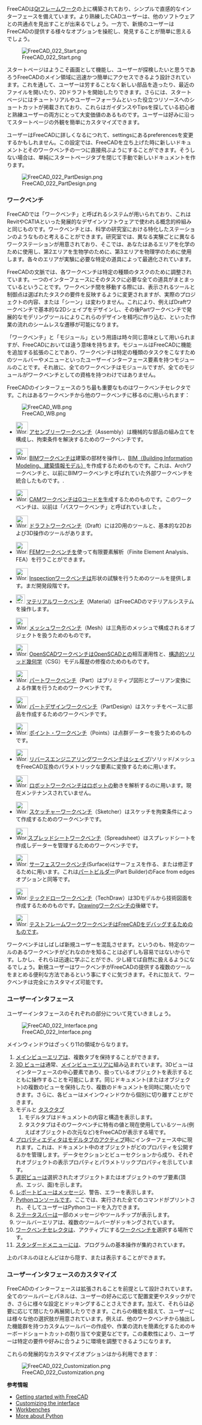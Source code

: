 <languages/>

{{Docnav/ja
|[[Manual:Installing/ja|マニュアル・インストール]]
|[[Manual:Navigating_in_the_3D_view/ja|マニュアル・3D ビューの操作]]
|[[Manual:Introduction/ja|マニュアル・はじめに]]
|IconC=Crystal_Clear_manual.png
}}

{{Manual:TOC}}

FreeCADは[https://en.wikipedia.org/wiki/Qt_(software) Qtフレームワーク]の上に構築されており、シンプルで直感的なインターフェースを備えています。より熟練したCADユーザーは、他のソフトウェアとの共通点を見出すことが出来るでしょう。一方で、新規のユーザーはFreeCADの提供する様々なオプションを操舵し、発見することが簡単に思えるでしょう。

[[Image:FreeCAD_022_Start.png]]

スタートページはようこそ画面として機能し、ユーザーが探検したいと思うであろうFreeCADのメイン領域に迅速かつ簡単にアクセスできるよう設計されています。これを通して、ユーザーは労することなく新しい部品を造ったり、最近のファイルを開いたり、2Dドラフトを開始したりできます。さらには、スタートページにはチュートリアルやユーザーフォーラムといった役立つリソースへのショートカットが掲載されており、これらはガイダンスやTipsを探している初心者と熟練ユーザーの両方にとって大変価値のあるものです。ユーザーは好みに沿ってスタートページの外観を簡単にカスタマイズできます。

ユーザーはFreeCADに詳しくなるにつれて、settingsにあるpreferencesを変更するかもしれません。この設定では、FreeCADを立ち上げた時に新しいドキュメントとそのワークベンチの一つに直接飛ぶようにすることができます。そうしない場合は、単純にスタートページタブを閉じて手動で新しいドキュメントを作ります。

[[Image:FreeCAD_022_PartDesign.png]]

<span id="Workbenches"></span>
=== ワークベンチ ===

FreeCADでは「ワークベンチ」と呼ばれるシステムが用いられており、これはRevitやCATIAといった発展的なデザインソフトウェアで使われる概念的枠組みと同じものです。ワークベンチとは、科学の研究室における特化したステーションのようなものと考えることができます。研究室では、異なる実験ごとに異なるワークステーションが用意されており、そこでは、あなたはあるエリアを化学のために使用し、第2エリアを生物学のために、第3エリアを物理学のために使用します。各々のエリアが実験に必要な特定の道具によって最適化されています。

FreeCADの文脈では、各ワークベンチは特定の種類のタスクのために調整されています。一つのインターフェースにそのタスクに必要な全ての道具がまとまっているということです。ワークベンチ間を移動する際には、表示されるツールと制御点は選ばれたタスクの要件を反映するように変更されますが、実際のプロジェクトの内容、または「シーン」は変わりません。これにより、例えばDraftワークベンチで基本的な2Dシェイプをデザインし、その後Partワークベンチで発展的なモデリングツールによりこれらのデザインを精巧に作り込む、といった作業の流れのシームレスな遷移が可能になります。

「ワークベンチ」と「モジュール」という用語は時々同じ意味として用いられますが、FreeCADにおいては違う意味を持ちます。モジュールはFreeCADに機能を追加する拡張のことであり、ワークベンチは特定の種類のタスクをこなすためのツールバーやメニューといったユーザーインターフェース要素を持つモジュールのことです。それ故に、全てのワークベンチはモジュールですが、全てのモジュールがワークベンチとしての資格を持つわけではありません。

FreeCADのインターフェースのうち最も重要なものはワークベンチセレクタです。これはあるワークベンチから他のワークベンチに移るのに用いられます：

[[Image:FreeCAD_WB.png]]

<!--Please keep this list consistent with Workbenches, Online_Help_Toc and User_hub-->
* [[Image:Workbench_Assembly.svg|32px]] [[Assembly_Workbench/ja|アセンブリーワークベンチ]]（Assembly）は機械的な部品の組み立てを構成し、拘束条件を解決するためのワークベンチです。 {{Version|1.0}}

* [[Image:Workbench_BIM.svg|32px]] [[BIM_Workbench/ja|BIMワークベンチ]]は建築の部材を操作し、[https://ja.wikipedia.org/wiki/BIM BIM（Building Information Modeling、建築情報モデル）]を作成するためのものです。これは、Archワークベンチと、以前にBIMワークベンチと呼ばれていた外部ワークベンチを統合したものです。{{VersionMinus|0.21}}.

* [[Image:Workbench_CAM.svg|32px]] [[CAM_Workbench/ja|CAMワークベンチ]]はGコードを生成するためのものです。このワークベンチは、以前は「パスワークベンチ」と呼ばれていました {{VersionMinus|0.21}}。

* [[Image:Workbench_Draft.svg|32px]] [[Draft_Workbench|ドラフトワークベンチ]]（Draft）には2D用のツールと、基本的な2Dおよび3D操作のツールがあります。

* [[Image:Workbench_FEM.svg|32px]] [[FEM_Workbench/ja|FEMワークベンチ]]を使って有限要素解析（Finite Element Analysis、FEA）を行うことができます。

* [[Image:Workbench_Inspection.svg|32px]] [[Inspection_Workbench/ja|Inspectionワークベンチ]]は形状の試験を行うためのツールを提供します。まだ開発段階です。

* [[Image:Workbench_Material.svg|24px]] [[Material_Workbench|マテリアルワークベンチ]]（Material）はFreeCADのマテリアルシステムを操作します。

* [[Image:Workbench_Mesh.svg|32px]] [[Mesh_Workbench/ja|メッシュワークベンチ]]（Mesh）は三角形のメッシュで構成されるオブジェクトを扱うためのものです。

* [[Image:Workbench_OpenSCAD.svg|32px]] [[OpenSCAD_Workbench/ja|OpenSCADワークベンチ]]はOpenSCADとの相互運用性と、[[Constructive_solid_geometry|構造的ソリッド幾何学]]（CSG）モデル履歴の修復のためのものです。

* [[Image:Workbench_Part.svg|32px]] [[Part_Workbench/ja|パートワークベンチ]]（Part）はプリミティブ図形とブーリアン変換による作業を行うためのワークベンチです。

* [[Image:Workbench_PartDesign.svg|32px]] [[PartDesign_Workbench/ja|パートデザインワークベンチ]]（PartDesign）はスケッチをベースに部品を作成するためのワークベンチです。

* [[Image:Workbench_Points.svg|32px]] [[Points_Workbench/ja|ポイント・ワークベンチ]]（Points）は点群データーを扱うためのものです。

* [[Image:Workbench_Reverse_Engineering.svg|32px]] [[Reverse_Engineering_Workbench/ja|リバースエンジニアリングワークベンチ]]はシェイプ/ソリッド/メッシュをFreeCAD互換のパラメトリックな要素に変換するために用います。

* [[Image:Workbench_Robot.svg|32px]] [[Robot_Workbench/ja|ロボットワークベンチ]]はロボットの動きを解析するのに用います。現在メンテナンスされていません。

* [[Image:Workbench_Sketcher.svg|32px]] [[Sketcher_Workbench/ja|スケッチャーワークベンチ]]（Sketcher）はスケッチを拘束条件によって作成するためのワークベンチです。

* [[Image:Workbench_Spreadsheet.svg|32px]][[Spreadsheet_Workbench/ja|スプレッドシートワークベンチ]]（Spreadsheet）はスプレッドシートを作成しデーターを管理するためのワークベンチです。

* [[Image:Workbench_Surface.svg|32px]] [[Surface_Workbench/ja|サーフェスワークベンチ]](Surface)はサーフェスを作る、または修正するために用います。これは[[Part_Builder|パートビルダー]](Part Builder)のFace from edgesオプションと同等です。

* [[Image:Workbench_TechDraw.svg|32px]] [[TechDraw_Workbench/ja|テックドローワークベンチ]]（TechDraw）は3Dモデルから技術図面を作成するためのものです。[[Drawing_Workbench|Drawingワークベンチ]]の後継です。

* [[Image:Workbench_Test.svg|32px]] [[Testing/ja|テストフレームワークワークベンチ]]はFreeCADをデバッグするためのものです。

ワークベンチはしばしば新規ユーザーを混乱させます。というのも、特定のツールのあるワークベンチがどれなのかを知ることは必ずしも容易ではないからです。しかし、それらは迅速に学ぶことができ、少し経てば自然に扱えるようになるでしょう。新規ユーザーはワークベンチがFreeCADの提供する複数のツールをまとめる便利な方法であるという事にすぐに気づきます。それに加えて、ワークベンチは完全にカスタマイズ可能です。

<span id="The_interface"></span>
=== ユーザーインタフェース ===

ユーザーインタフェースのそれぞれの部分について見ていきましょう。

[[Image:FreeCAD_022_Interface.png]]

メインウィンドウはざっくり11の領域からなります。

# [[Main_view_area|メインビューエリア]]は、複数タブを保持することができます。
# [[3D_view/ja|3D ビュー]]は通常、[[Main_view_area|メインビューエリア]]に組み込まれています。3Dビューはインターフェースの中心要素であり、扱っているオブジェクトを表示するとともに操作することを可能にします。同じドキュメント(またはオブジェクト)の複数のビューを保持したり、複数のドキュメントを同時に開いたりできます。さらに、各ビューはメインウィンドウから個別に切り離すことができます。
# モデルと [[Task_panel|タスク]]タブ
## モデルタブはドキュメントの内容と構造を表示します。
## タスクタブはそのワークベンチに特有の値と現在使用しているツール(例えばオブジェクトの次元など)をFreeCADが表示する場です。
# [[Property_editor/ja|プロパティエディタ]]はモデルタブのアクティブ時にインターフェース中に現れます。これは、ドキュメント中のオブジェクトがどのプロパティを公開するかを管理します。データセクションとビューセクションから成り、それぞれオブジェクトの表示プロパティとパラメトリックプロパティを示しています。
# [[Selection_view|選択ビュー]]は選択されたオブジェクトまたはオブジェクトのサブ要素(頂点、エッジ、面)を示します。
# [[Report_view|レポートビュー]]はメッセージ、警告、エラーを表示します。
# [[Python_console|Pythonコンソール]]です。ここでは、実行された全てのコマンドがプリントされ、そしてユーザーはPythonコードを入力できます。
# [[Status_bar|ステータスバー]]は一部のメッセージやツールチップが表示します。
# ツールバーエリアは、複数のツールバーがドッキングされています。
# [[Std_Workbench|ワークベンチセレクタ]]は、アクティブにする[[Workbenches/ja|ワークベンチ]]を選択する場所です。
#  [[Standard_Menu|スタンダードメニュー]]には、プログラムの基本操作が集約されています。

上のパネルのほとんどは{{MenuCommand|View → Panels menu}}から隠す、または表示することができます。

<span id="Customizing_the_interface"></span>
=== ユーザーインタフェースのカスタマイズ ===

FreeCADのインターフェースは拡張されることを前提として設計されています。全てのツールバーとパネルは、ユーザーの好みに応じて配置変更やスタックができ、さらに様々な設定とドッキングすることさえできます。加えて、それらは必要に応じて閉じたり再展開したりできます。これらの機能を超えて、ユーザーには様々な他の選択肢が用意されています。例えば、他のワークベンチから抽出した機能群を持つカスタムツールバーの作成や、作業の流れを簡素化するためのキーボードショートカットの割り当てや変更などです。この柔軟性により、ユーザーは特定の要件や好みに合うように環境を調整できるようになります。

これらの発展的なカスタマイズオプションは{{MenuCommand|Tools → Customize menu}}から利用できます：

[[Image:FreeCAD_022_Customization.png]]

'''参考情報'''

* [[Getting started|Getting started with FreeCAD]]
* [[Interface Customization|Customizing the interface]]
* [[Workbenches]]
* [https://www.python.org More about Python]


{{Docnav/ja
|[[Manual:Installing/ja|マニュアル・インストール]]
|[[Manual:Navigating_in_the_3D_view/ja|マニュアル・3D ビューの操作]]
|[[Manual:Introduction/ja|マニュアル・はじめに]]
|IconC=Crystal_Clear_manual.png
}}